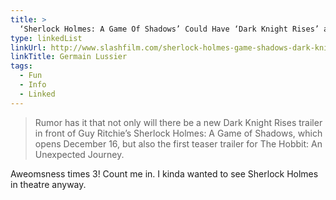 ```yaml
---
title: >
  ‘Sherlock Holmes: A Game Of Shadows’ Could Have ‘Dark Knight Rises’ and ‘Hobbit’ Trailers Attached
type: linkedList
linkUrl: http://www.slashfilm.com/sherlock-holmes-game-shadows-dark-knight-rises-hobbit-trailers-attached/
linkTitle: Germain Lussier
tags:
  - Fun
  - Info
  - Linked
---
```


> Rumor has it that not only will there be a new Dark Knight Rises trailer in front of Guy Ritchie’s Sherlock Holmes: A Game of Shadows, which opens December 16, but also the first teaser trailer for The Hobbit: An Unexpected Journey.

Aweomsness times 3! Count me in. I kinda wanted to see Sherlock Holmes in theatre anyway.
